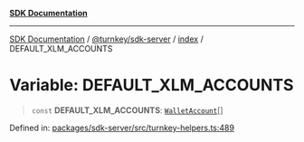 [**SDK Documentation**](../../../../README.mdx)

***

[SDK Documentation](../../../../packages.mdx) / [@turnkey/sdk-server](../../README.mdx) / [index](../README.mdx) / DEFAULT\_XLM\_ACCOUNTS

# Variable: DEFAULT\_XLM\_ACCOUNTS

> `const` **DEFAULT\_XLM\_ACCOUNTS**: [`WalletAccount`](../interfaces/WalletAccount.mdx)[]

Defined in: [packages/sdk-server/src/turnkey-helpers.ts:489](https://github.com/tkhq/sdk/blob/3a88af7d1d927c6022706911d6af0f92f1440e00/packages/sdk-server/src/turnkey-helpers.ts#L489)
